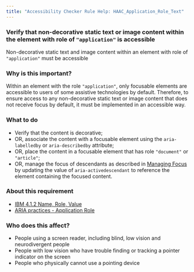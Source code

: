 ```yaml
---
title: "Accessibility Checker Rule Help: HAAC_Application_Role_Text"
---
```


<div className="toolHelp">
<Row>
<Column colLg={16} colMd={8} colSm={4} className="toolHead">

### Verify that non-decorative static text or image content within the element with role of `"application"` is accessible

<div id="locLevel"></div>

Non-decorative static text and image content within an element with role of `"application"` must be accessible

</Column>
</Row>
<Row>
<Column colLg={11} colMd={5} colSm={4} className="toolMain">

### Why is this important?

Within an element with the role `"application"`, only focusable elements are accessible to users of some assistive technologies by default. Therefore, to ensure access to any non-decorative static text or image content that does not receive focus by default, it must be implemented in an accessible way.

<div id="locSnippet"></div>

### What to do

* Verify that the content is decorative;
* OR, associate the content with a focusable element using the `aria-labelledby` or `aria-describedby` attribute;
* OR, place the content in a focusable element that has role `"document"` or `"article"`;
* OR, manage the focus of descendants as described in [Managing Focus](https://w3c.github.io/aria-practices/#managingfocus) by updating the value of `aria-activedescendant` to reference the element containing the focused content.

</Column>
<Column colLg={5} colMd={3} colSm={4} className="toolLeft">

### About this requirement

* [IBM 4.1.2 Name, Role, Value](https://www.ibm.com/able/requirements/requirements/#4_1_2)
* [ARIA practices - Application Role](https://w3c.github.io/aria-practices/#application)

### Who does this affect?

* People using a screen reader, including blind, low vision and neurodivergent people
* People with low vision who have trouble finding or tracking a pointer indicator on the screen
* People who physically cannot use a pointing device

</Column>
</Row>
</div>

